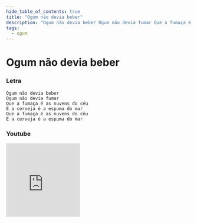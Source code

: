 ```yaml
---
hide_table_of_contents: true
title: "Ogum não devia beber"
description: "Ogum não devia beber Ogum não devia fumar Que a fumaça é as nuvens do céu E a cerveja é a espuma do mar Que a fumaça é as nuvens do céu E a cerveja é a espuma do mar"
tags:
  - ogum
---
```


# Ogum não devia beber

### Letra

```text
Ogum não devia beber
Ogum não devia fumar
Que a fumaça é as nuvens do céu
E a cerveja é a espuma do mar
Que a fumaça é as nuvens do céu
E a cerveja é a espuma do mar
```

### Youtube

<iframe
  width="200"
  height="200"
  src="https://www.youtube.com/embed/zDRRq-aISUQ"
  title="YouTube video player"
  frameborder="0"
  allow="accelerometer; autoplay; clipboard-write; encrypted-media; gyroscope; picture-in-picture; web-share"
  referrerpolicy="strict-origin-when-cross-origin"
  allowfullscreen
></iframe>
